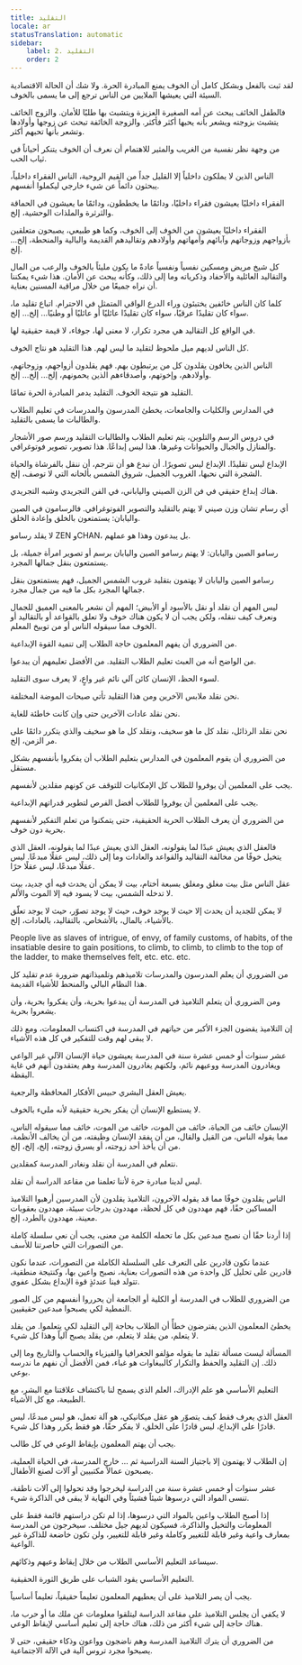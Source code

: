 ```yaml
---
title: التقليد
locale: ar
statusTranslation: automatic
sidebar:
    label: 2. التقليد
    order: 2
---
```

لقد ثبت بالفعل وبشكل كامل أن الخوف يمنع المبادرة الحرة. ولا شك أن الحالة الاقتصادية السيئة التي يعيشها الملايين من الناس ترجع إلى ما يسمى بالخوف.

فالطفل الخائف يبحث عن أمه الصغيرة العزيزة ويتشبث بها طلبًا للأمان. والزوج الخائف يتشبث بزوجته ويشعر بأنه يحبها أكثر فأكثر. والزوجة الخائفة تبحث عن زوجها وأولادها وتشعر بأنها تحبهم أكثر.

من وجهة نظر نفسية من الغريب والمثير للاهتمام أن نعرف أن الخوف يتنكر أحياناً في ثياب الحب.

الناس الذين لا يملكون داخلياً إلا القليل جداً من القيم الروحية، الناس الفقراء داخلياً، يبحثون دائماً عن شيء خارجي ليكملوا أنفسهم.

الفقراء داخليًا يعيشون فقراء داخليًا، ودائمًا ما يخططون، ودائمًا ما يعيشون في الحماقة والثرثرة والملذات الوحشية، إلخ.

الفقراء داخليًا يعيشون من الخوف إلى الخوف، وكما هو طبيعي، يصبحون متعلقين بأزواجهم وزوجاتهم وآبائهم وأمهاتهم وأولادهم وتقاليدهم القديمة والبالية والمنحطة، إلخ... إلخ.

كل شيخ مريض ومسكين نفسياً ونفسياً عادةً ما يكون مليئاً بالخوف والرعب من المال والتقاليد العائلية والأحفاد وذكرياته وما إلى ذلك، وكأنه يبحث عن الأمان. هذا شيء يمكننا أن نراه جميعًا من خلال مراقبة المسنين بعناية.

كلما كان الناس خائفين يختبئون وراء الدرع الواقي المتمثل في الاحترام. اتباع تقليد ما، سواء كان تقليدًا عرقيًا، سواء كان تقليدًا عائليًا أو عائليًا أو وطنيًا... إلخ... إلخ.

في الواقع كل التقاليد هي مجرد تكرار، لا معنى لها، جوفاء، لا قيمة حقيقية لها.

كل الناس لديهم ميل ملحوظ لتقليد ما ليس لهم. هذا التقليد هو نتاج الخوف.

الناس الذين يخافون يقلدون كل من يرتبطون بهم. فهم يقلدون أزواجهم، وزوجاتهم، وأولادهم، وإخوتهم، وأصدقاءهم الذين يحمونهم، إلخ... إلخ... إلخ.

التقليد هو نتيجة الخوف. التقليد يدمر المبادرة الحرة تمامًا.

في المدارس والكليات والجامعات، يخطئ المدرسون والمدرسات في تعليم الطلاب والطالبات ما يسمى بالتقليد.

في دروس الرسم والتلوين، يتم تعليم الطلاب والطالبات التقليد ورسم صور الأشجار والمنازل والجبال والحيوانات وغيرها. هذا ليس إبداعًا. هذا تصوير، تصوير فوتوغرافي.

الإبداع ليس تقليدًا. الإبداع ليس تصويرًا. أن نبدع هو أن نترجم، أن ننقل بالفرشاة والحياة الشجرة التي نحبها، الغروب الجميل، شروق الشمس بألحانه التي لا توصف، إلخ.

هناك إبداع حقيقي في فن الزن الصيني والياباني، في الفن التجريدي وشبه التجريدي.

أي رسام تشان وزن صيني لا يهتم بالتقليد والتصوير الفوتوغرافي. فالرسامون في الصين واليابان: يستمتعون بالخلق وإعادة الخلق.

لا يقلد رسامو ZEN وCHAN، بل يبدعون وهذا هو عملهم.

رسامو الصين واليابان: لا يهتم رسامو الصين واليابان برسم أو تصوير امرأة جميلة، بل يستمتعون بنقل جمالها المجرد.

رسامو الصين واليابان لا يهتمون بتقليد غروب الشمس الجميل، فهم يستمتعون بنقل جمالها المجرد بكل ما فيه من جمال مجرد.

ليس المهم أن نقلد أو نقل بالأسود أو الأبيض؛ المهم أن نشعر بالمعنى العميق للجمال ونعرف كيف ننقله، ولكن يجب أن لا يكون هناك خوف ولا تعلق بالقواعد أو بالتقاليد أو الخوف مما سيقوله الناس أو من توبيخ المعلم.

من الضروري أن يفهم المعلمون حاجة الطلاب إلى تنمية القوة الإبداعية.

من الواضح أنه من العبث تعليم الطلاب التقليد. من الأفضل تعليمهم أن يبدعوا.

لسوء الحظ، الإنسان كائن آلي نائم غير واعٍ، لا يعرف سوى التقليد.

نحن نقلد ملابس الآخرين ومن هذا التقليد تأتي صيحات الموضة المختلفة.

نحن نقلد عادات الآخرين حتى وإن كانت خاطئة للغاية.

نحن نقلد الرذائل، نقلد كل ما هو سخيف، ونقلد كل ما هو سخيف والذي يتكرر دائمًا على مر الزمن، إلخ.

من الضروري أن يقوم المعلمون في المدارس بتعليم الطلاب أن يفكروا بأنفسهم بشكل مستقل.

يجب على المعلمين أن يوفروا للطلاب كل الإمكانيات للتوقف عن كونهم مقلدين لأنفسهم.

يجب على المعلمين أن يوفروا للطلاب أفضل الفرص لتطوير قدراتهم الإبداعية.

من الضروري أن يعرف الطلاب الحرية الحقيقية، حتى يتمكنوا من تعلم التفكير لأنفسهم بحرية دون خوف.

فالعقل الذي يعيش عبدًا لما يقولونه، العقل الذي يعيش عبدًا لما يقولونه، العقل الذي يتخيل خوفًا من مخالفة التقاليد والقواعد والعادات وما إلى ذلك، ليس عقلًا مبدعًا. ليس عقلًا مبدعًا، ليس عقلًا حرًا.

عقل الناس مثل بيت مغلق ومغلق بسبعة أختام، بيت لا يمكن أن يحدث فيه أي جديد، بيت لا تدخله الشمس، بيت لا يسود فيه إلا الموت والألم.

لا يمكن للجديد أن يحدث إلا حيث لا يوجد خوف، حيث لا يوجد تصوّر، حيث لا يوجد تعلّق بالأشياء، بالمال، بالأشخاص، بالتقاليد، بالعادات، إلخ.

People live as slaves of intrigue, of envy, of family customs, of habits, of the insatiable desire to gain positions, to climb, to climb, to climb to the top of the ladder, to make themselves felt, etc. etc. etc.

من الضروري أن يعلم المدرسون والمدرسات تلاميذهم وتلميذاتهم ضرورة عدم تقليد كل هذا النظام البالي والمنحط للأشياء القديمة.

ومن الضروري أن يتعلم التلاميذ في المدرسة أن يبدعوا بحرية، وأن يفكروا بحرية، وأن يشعروا بحرية.

إن التلاميذ يقضون الجزء الأكبر من حياتهم في المدرسة في اكتساب المعلومات، ومع ذلك لا يبقى لهم وقت للتفكير في كل هذه الأشياء.

عشر سنوات أو خمس عشرة سنة في المدرسة يعيشون حياة الإنسان الآلي غير الواعي ويغادرون المدرسة ووعيهم نائم، ولكنهم يغادرون المدرسة وهم يعتقدون أنهم في غاية اليقظة.

يعيش العقل البشري حبيس الأفكار المحافظة والرجعية.

لا يستطيع الإنسان أن يفكر بحرية حقيقية لأنه مليء بالخوف.

الإنسان خائف من الحياة، خائف من الموت، خائف من الموت، خائف مما سيقوله الناس، مما يقوله الناس، من القيل والقال، من أن يفقد الإنسان وظيفته، من أن يخالف الأنظمة، من أن يأخذ أحد زوجته، أو يسرق زوجته، إلخ، إلخ، إلخ.

نتعلم في المدرسة أن نقلد ونغادر المدرسة كمقلدين.

ليس لدينا مبادرة حرة لأننا تعلمنا من مقاعد الدراسة أن نقلد.

الناس يقلدون خوفًا مما قد يقوله الآخرون، التلاميذ يقلدون لأن المدرسين أرهبوا التلاميذ المساكين حقًا، فهم مهددون في كل لحظة، مهددون بدرجات سيئة، مهددون بعقوبات معينة، مهددون بالطرد، إلخ.

إذا أردنا حقًا أن نصبح مبدعين بكل ما تحمله الكلمة من معنى، يجب أن نعي سلسلة كاملة من التصورات التي حاصرتنا للأسف.

عندما نكون قادرين على التعرف على السلسلة الكاملة من التصورات، عندما نكون قادرين على تحليل كل واحدة من هذه التصورات بعناية، نصبح واعين بها، وكنتيجة منطقية، تتولد فينا عندئذٍ قوة الإبداع بشكل عفوي.

من الضروري للطلاب في المدرسة أو الكلية أو الجامعة أن يحرروا أنفسهم من كل الصور النمطية لكي يصبحوا مبدعين حقيقيين.

يخطئ المعلمون الذين يفترضون خطأً أن الطلاب بحاجة إلى التقليد لكي يتعلموا. من يقلد لا يتعلم، من يقلد لا يتعلم، من يقلد يصبح آلياً وهذا كل شيء.

المسألة ليست مسألة تقليد ما يقوله مؤلفو الجغرافيا والفيزياء والحساب والتاريخ وما إلى ذلك. إن التقليد والحفظ والتكرار كالببغاوات هو غباء، فمن الأفضل أن نفهم ما ندرسه بوعي.

التعليم الأساسي هو علم الإدراك، العلم الذي يسمح لنا باكتشاف علاقتنا مع البشر، مع الطبيعة، مع كل الأشياء.

العقل الذي يعرف فقط كيف يتصوّر هو عقل ميكانيكي، هو آلة تعمل، هو ليس مبدعًا، ليس قادرًا على الإبداع، ليس قادرًا على الخلق، لا يفكر حقًا، هو فقط يكرر وهذا كل شيء.

يجب أن يهتم المعلمون بإيقاظ الوعي في كل طالب.

إن الطلاب لا يهتمون إلا باجتياز السنة الدراسية ثم ... خارج المدرسة، في الحياة العملية، يصبحون عمالاً مكتبيين أو آلات لصنع الأطفال.

عشر سنوات أو خمس عشرة سنة من الدراسة ليخرجوا وقد تحولوا إلى آلات ناطقة، تنسى المواد التي درسوها شيئاً فشيئاً وفي النهاية لا يبقى في الذاكرة شيء.

إذا أصبح الطلاب واعين بالمواد التي درسوها، إذا لم تكن دراستهم قائمة فقط على المعلومات والتخيل والذاكرة، فسيكون لديهم جيل مختلف. سيخرجون من المدرسة بمعارف واعية وغير قابلة للتغيير وكاملة وغير قابلة للتغيير، ولن تكون خاضعة للذاكرة غير الواعية.

سيساعد التعليم الأساسي الطلاب من خلال إيقاظ وعيهم وذكائهم.

التعليم الأساسي يقود الشباب على طريق الثورة الحقيقية.

يجب أن يصر التلاميذ على أن يعطيهم المعلمون تعليماً حقيقياً، تعليماً أساسياً.

لا يكفي أن يجلس التلاميذ على مقاعد الدراسة ليتلقوا معلومات عن ملك ما أو حرب ما، هناك حاجة إلى شيء أكثر من ذلك، هناك حاجة إلى تعليم أساسي لإيقاظ الوعي.

من الضروري أن يترك التلاميذ المدرسة وهم ناضجون وواعون وذكاء حقيقي، حتى لا يصبحوا مجرد تروس آلية في الآلة الاجتماعية.
